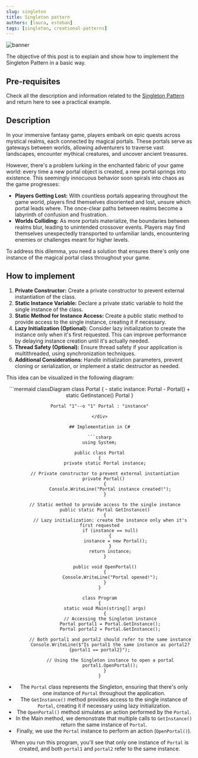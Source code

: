 ```yaml
---
slug: singleton
title: Singleton pattern
authors: [laura, esteban]
tags: [singleton, creational-patterns]
---
```

![banner](./portals.jpg)

The objective of this post is to explain and show how to implement the Singleton Pattern in a basic way.

## Pre-requisites
Check all the description and information related to the [Singleton Pattern](/docs/creational-patterns/singleton) and return here to see a practical example.

## Description

In your immersive fantasy game, players embark on epic quests across mystical realms, each connected by magical portals. These portals serve as gateways between worlds, allowing adventurers to traverse vast landscapes, encounter mythical creatures, and uncover ancient treasures.

However, there's a problem lurking in the enchanted fabric of your game world: every time a new portal object is created, 
a new portal springs into existence. 
This seemingly innocuous behavior soon spirals into chaos as the game progresses:
<!--truncate-->

* **Players Getting Lost:** With countless portals appearing throughout the game world, players find themselves disoriented and lost, unsure which portal leads where. The once-clear paths between realms become a labyrinth of confusion and frustration.
* **Worlds Colliding:** As more portals materialize, the boundaries between realms blur, leading to unintended crossover events. Players may find themselves unexpectedly transported to unfamiliar lands, encountering enemies or challenges meant for higher levels.

To address this dilemma, you need a solution that ensures there's only one instance of the magical portal class throughout your game.

## How to implement

1. **Private Constructor:** Create a private constructor to prevent external instantiation of the class.
2. **Static Instance Variable:** Declare a private static variable to hold the single instance of the class.
3. **Static Method for Instance Access:** Create a public static method to provide access to the single instance, 
creating it if necessary.
4. **Lazy Initialization (Optional):** Consider lazy initialization to create the instance only when it's first requested. 
This can improve performance by delaying instance creation until it's actually needed.
5. **Thread Safety (Optional):** Ensure thread safety if your application is multithreaded, using synchronization techniques.
6. **Additional Considerations:** Handle initialization parameters, prevent cloning or serialization, or implement a static destructor as needed.

This idea can be visualized in the following diagram:

<div align="center">
```mermaid
classDiagram
    class Portal {
        - static instance: Portal
        - Portal()
        + static GetInstance() Portal
    }

    Portal "1"--o "1" Portal : "instance"
```
</div>

## Implementation in C#

```csharp
using System;

public class Portal
{
    private static Portal instance;

    // Private constructor to prevent external instantiation
    private Portal() 
    {
        Console.WriteLine("Portal instance created!");
    }

    // Static method to provide access to the single instance
    public static Portal GetInstance()
    {
        // Lazy initialization: create the instance only when it's first requested
        if (instance == null)
        {
            instance = new Portal();
        }
        return instance;
    }

    public void OpenPortal()
    {
        Console.WriteLine("Portal opened!");
    }
}

class Program
{
    static void Main(string[] args)
    {
        // Accessing the Singleton instance
        Portal portal1 = Portal.GetInstance();
        Portal portal2 = Portal.GetInstance();

        // Both portal1 and portal2 should refer to the same instance
        Console.WriteLine($"Is portal1 the same instance as portal2? {portal1 == portal2}");

        // Using the Singleton instance to open a portal
        portal1.OpenPortal();
    }
}

```

* The ``Portal`` class represents the Singleton, ensuring that there's only one instance of ``Portal`` throughout the application.
* The ``GetInstance()`` method provides access to the single instance of ``Portal``, creating it if necessary using lazy initialization.
* The ``OpenPortal()`` method simulates an action performed by the ``Portal``.
* In the Main method, we demonstrate that multiple calls to ``GetInstance()`` return the same instance of ``Portal``.
* Finally, we use the ``Portal`` instance to perform an action (``OpenPortal()``).

When you run this program, you'll see that only one instance of ``Portal`` is created, and both ``portal1`` and ``portal2`` refer to the same instance.